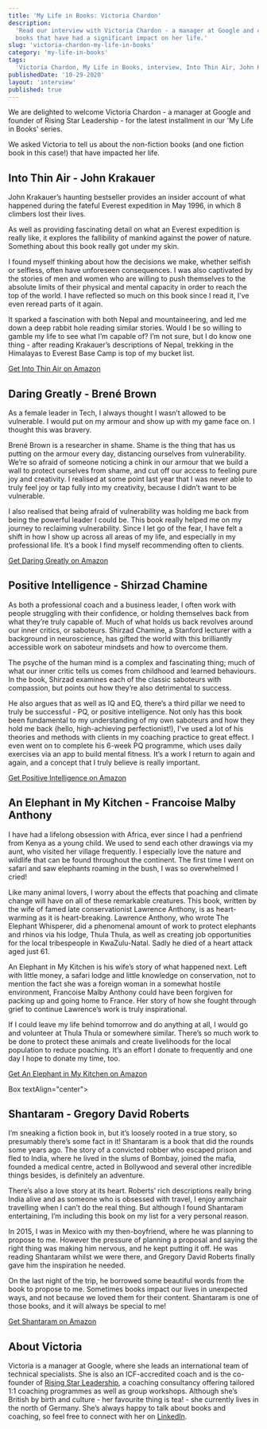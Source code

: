 ```yaml
---
title: 'My Life in Books: Victoria Chardon'
description:
  'Read our interview with Victoria Chardon - a manager at Google and co-founder of Rising Star Leadership - in which she shares five 
  books that have had a significant impact on her life.'
slug: 'victoria-chardon-my-life-in-books'
category: 'my-life-in-books'
tags:
  'Victoria Chardon, My Life in Books, interview, Into Thin Air, John Krakauer, Daring Greatly, Brené Brown, Positive Intelligence, Shirzad Chamine, An Elephant in My Kitchen, Francoise Malby Anthony, Shantaram, Gregory David Roberts'
publishedDate: '10-29-2020'
layout: 'interview'
published: true
---
```



<p style={{ fontSize: '20px' }}>
We are delighted to welcome Victoria Chardon - a manager at Google and founder of Rising Star Leadership - for the latest installment in our 'My Life in Books' series. 

We asked Victoria to tell us about the non-fiction books (and one fiction book in this case!) that have impacted her life.
</p>

<Box textAlign="center">
  <h2>Into Thin Air - John Krakauer</h2>
</Box>

<ImageFlexCenter
  src="book-summaries/john-krakauer-into-thin-air"
  altText="Into Thin Air - John Krakauer"
  width={266}
  height={400}
/>

John Krakauer’s haunting bestseller provides an insider account of what happened during the fateful Everest expedition in May 1996, in which 8 climbers lost their lives.

As well as providing fascinating detail on what an Everest expedition is really like, it explores the fallibility of mankind against the power of nature.  Something about this book really got under my skin.

I found myself thinking about how the decisions we make, whether selfish or selfless, often have unforeseen consequences.  I was also captivated by the stories of men and women who are willing to push themselves to the absolute limits of their physical and mental capacity in order to reach the top of the world.  I have reflected so much on this book since I read it, I’ve even reread parts of it again.

It sparked a fascination with both Nepal and mountaineering, and led me down a deep rabbit hole reading similar stories. Would I be so willing to gamble my life to see what I’m capable of?  I’m not sure, but I do know one thing - after reading Krakauer’s descriptions of Nepal, trekking in the Himalayas to Everest Base Camp is top of my bucket list.

[Get Into Thin Air on Amazon](https://www.amazon.com/Into-Thin-Air-Personal-Disaster/dp/0385494785/ref=as_li_ss_tl?dchild=1&keywords=into+thin+air+-+jon+krakauer&qid=1603977477&sr=8-1&linkCode=ll1&tag=paperbacktrav-20&linkId=ff9cf3e05575657f5bbab1e41733039e&language=en_US)

<Box textAlign="center">
  <h2>Daring Greatly - Brené Brown</h2>
</Box>

<ImageFlexCenter
  src="book-summaries/brene-brown-daring-greatly"
  altText="Daring Greatly - Brené Brown"
  width={266}
  height={400}
/>

As a female leader in Tech, I always thought I wasn’t allowed to be vulnerable.  I would put on my armour and show up with my game face on.  I thought this was bravery. 

Brené Brown is a researcher in shame.  Shame is the thing that has us putting on the armour every day, distancing ourselves from vulnerability.  We’re so afraid of someone noticing a chink in our armour that we build a wall to protect ourselves from shame, and cut off our access to feeling pure joy and creativity.  I realised at some point last year that I was never able to truly feel joy or tap fully into my creativity, because I didn’t want to be vulnerable.

I also realised that being afraid of vulnerability was holding me back from being the powerful leader I could be.  This book really helped me on my journey to reclaiming vulnerability.  Since I let go of the fear, I have felt a shift in how I show up across all areas of my life, and especially in my professional life.  It’s a book I find myself recommending often to clients.

[Get Daring Greatly on Amazon](https://www.amazon.com/Daring-Greatly-Courage-Vulnerable-Transforms/dp/1592408419/ref=as_li_ss_tl?dchild=1&keywords=Daring+Greatly+-+Bren%C3%A9+Brown&qid=1603977549&sr=8-1&linkCode=ll1&tag=paperbacktrav-20&linkId=5a43179d93aa58a52b79c7cdd046a1e8&language=en_US)

<Box textAlign="center">
  <h2>Positive Intelligence - Shirzad Chamine</h2>
</Box>

<ImageFlexCenter
  src="book-summaries/shirzad-chamine-positive-intelligence"
  altText="Positive Intelligence - Shirzad Chamine"
  width={266}
  height={400}
/>

As both a professional coach and a business leader, I often work with people struggling with their confidence, or holding themselves back from what they’re truly capable of.  Much of what holds us back revolves around our inner critics, or saboteurs.  Shirzad Chamine, a Stanford lecturer with a background in neuroscience, has gifted the world with this brilliantly accessible work on saboteur mindsets and how to overcome them.

The psyche of the human mind is a complex and fascinating thing; much of what our inner critic tells us comes from childhood and learned behaviours.  In the book, Shirzad examines each of the classic saboteurs with compassion, but points out how they’re also detrimental to success.

He also argues that as well as IQ and EQ, there’s a third pillar we need to truly be successful - PQ, or positive intelligence.  Not only has this book been fundamental to my understanding of my own saboteurs and how they hold me back (hello, high-achieving perfectionist!), I’ve used a lot of his theories and methods with clients in my coaching practice to great effect.  I even went on to complete his 6-week PQ programme, which uses daily exercises via an app to build mental fitness. It’s a work I return to again and again, and a concept that I truly believe is really important.

[Get Positive Intelligence on Amazon](https://www.amazon.com/Positive-Intelligence-Individuals-Achieve-Potential/dp/1608322785/ref=as_li_ss_tl?dchild=1&keywords=Positive+Intelligence&qid=1603977619&sr=8-1&linkCode=ll1&tag=paperbacktrav-20&linkId=57a43ded55b8fe7f4d47a479664fd1bc&language=en_US)

<Box textAlign="center">
  <h2>An Elephant in My Kitchen - Francoise Malby Anthony</h2>
</Box>

<ImageFlexCenter
  src="book-summaries/francoise-malby-anthony-an-elephant-in-my-kitchen"
  altText="An Elephant in My Kitchen - Francoise Malby Anthony"
  width={266}
  height={400}
/>

I have had a lifelong obsession with Africa, ever since I had a penfriend from Kenya as a young child.  We used to send each other drawings via my aunt, who visited her village frequently.   I especially love the nature and wildlife that can be found throughout the continent.  The first time I went on safari and saw elephants roaming in the bush, I was so overwhelmed I cried!   

Like many animal lovers, I worry about the effects that poaching and climate change will have on all of these remarkable creatures.  This book, written by the wife of famed late conservationist Lawrence Anthony, is as heart-warming as it is heart-breaking.  Lawrence Anthony, who wrote The Elephant Whisperer, did a phenomenal amount of work to protect elephants and rhinos via his lodge, Thula Thula, as well as creating job opportunities for the local tribespeople in KwaZulu-Natal.  Sadly he died of a heart attack aged just 61.  

An Elephant in My Kitchen is his wife’s story of what happened next.  Left with little money, a safari lodge and little knowledge on conservation, not to mention the fact she was a foreign woman in a somewhat hostile environment, Francoise Malby Anthony could have been forgiven for packing up and going home to France.  Her story of how she fought through grief to continue Lawrence’s work is truly inspirational.

If I could leave my life behind tomorrow and do anything at all, I would go and volunteer at Thula Thula or somewhere similar.  There’s so much work to be done to protect these animals and create livelihoods for the local population to reduce poaching.  It’s an effort I donate to frequently and one day I hope to donate my time, too.

[Get An Elephant in My Kitchen on Amazon](https://www.amazon.com/Elephant-My-Kitchen-Courage-Survival/dp/150986492X/ref=as_li_ss_tl?dchild=1&keywords=An+Elephant+in+My+Kitchen+-+Francoise+Malby+Anthony&qid=1603977684&sr=8-1&linkCode=ll1&tag=paperbacktrav-20&linkId=063c7e2973ce58fb2e5bbb50fecbf917&language=en_US)

Box textAlign="center">
  <h2>  <h2>Shantaram - Gregory David Roberts</h2>
</Box>

<ImageFlexCenter
  src="book-summaries/gregory-david-roberts-shantaram"
  altText="Shantaram - Gregory David Roberts"
  width={266}
  height={400}
/>

I’m sneaking a fiction book in, but it’s loosely rooted in a true story, so presumably there’s some fact in it!  Shantaram is a book that did the rounds some years ago.  The story of a convicted robber who escaped prison and fled to India, where he lived in the slums of Bombay, joined the mafia, founded a medical centre, acted in Bollywood and several other incredible things besides, is definitely an adventure.

There’s also a love story at its heart.  Roberts’ rich descriptions really bring India alive and as someone who is obsessed with travel, I enjoy armchair travelling when I can’t do the real thing.  But although I found Shantaram entertaining, I’m including this book on my list for a very personal reason.  

In 2015, I was in Mexico with my then-boyfriend, where he was planning to propose to me.  However the pressure of planning a proposal and saying the right thing was making him nervous, and he kept putting it off.  He was reading Shantaram whilst we were there, and Gregory David Roberts finally gave him the inspiration he needed. 

On the last night of the trip, he borrowed some beautiful words from the book to propose to me.  Sometimes books impact our lives in unexpected ways, and not because we loved them for their content.  Shantaram is one of those books, and it will always be special to me!

[Get Shantaram on Amazon](https://www.amazon.com/Shantaram-Novel-Gregory-David-Roberts/dp/0312330537/ref=as_li_ss_tl?dchild=1&keywords=Shantaram+-+Gregory+David+Roberts&qid=1603977747&sr=8-1&linkCode=ll1&tag=paperbacktrav-20&linkId=4ad0183188b041cd08e13818f714e09a&language=en_US)


## About Victoria

Victoria is a manager at Google, where she leads an international team of technical specialists.  She is also an ICF-accredited coach and is the co-founder of [Rising Star Leadership](https://risingstarleadership.com), a coaching consultancy offering tailored 1:1 coaching programmes as well as group workshops.  Although she’s British by birth and culture - her favourite thing is tea! - she currently lives in the north of Germany.  She’s always happy to talk about books and coaching, so feel free to connect with her on [LinkedIn](https://www.linkedin.com/in/victoriachardon).
